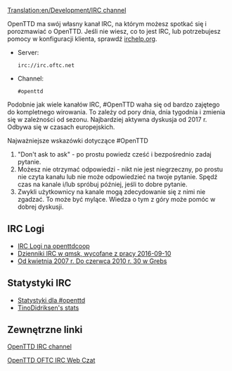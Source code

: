 [[Translation:en/Development/IRC channel]]

OpenTTD ma swój własny kanał IRC, na którym możesz spotkać się i porozmawiać o OpenTTD. Jeśli nie wiesz, co to jest IRC, lub potrzebujesz pomocy w konfiguracji klienta, sprawdź [http://www.irchelp.org/ irchelp.org].

* Server: <pre>irc://irc.oftc.net</pre>
* Channel: <pre>#openttd</pre>

Podobnie jak wiele kanałów IRC, #OpenTTD waha się od bardzo zajętego do kompletnego wirowania. To zależy od pory dnia, dnia tygodnia i zmienia się w zależności od sezonu. Najbardziej aktywna dyskusja od 2017 r. Odbywa się w czasach europejskich.  

Najważniejsze wskazówki dotyczące #OpenTTD
# "Don't ask to ask" - po prostu powiedz cześć i bezpośrednio zadaj pytanie.
# Możesz nie otrzymać odpowiedzi - nikt nie jest niegrzeczny, po prostu nie czyta kanału lub nie może odpowiedzieć na twoje pytanie. Spędź czas na kanale i/lub spróbuj później, jeśli to dobre pytanie.
# Zwykli użytkownicy na kanale mogą zdecydowanie się z nimi nie zgadzać. To może być mylące. Wiedza o tym z góry może pomóc w dobrej dyskusji.

==IRC Logi==
*[http://webster.openttdcoop.org/index.php?channel=openttd IRC Logi na openttdcoop]
*[http://irclogs.qmsk.net/channels/openttd Dzienniki IRC w qmsk, wycofane z pracy 2016-09-10]
*[http://thegrebs.com/irc/ Od kwietnia 2007 r. Do czerwca 2010 r. 30 w Grebs]

==Statystyki IRC==
*[http://electricpotential.net/ircstats/openttd2.html Statystyki dla #openttd]
*[http://alpha.visl.sdu.dk/~tino/pisg/OFTC/openttd.html TinoDidriksen's stats]

==Zewnętrzne linki==

[irc://irc.oftc.net/openttd OpenTTD IRC channel]

[http://webchat.oftc.net/?randomnick=1&channels=openttd&prompt=1 OpenTTD OFTC IRC Web Czat]
